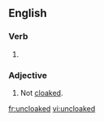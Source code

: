==English==

===Verb===
{{head|en}}

# {{en-past of|uncloak}}

===Adjective===
{{en-adj|-}}

# Not [[cloaked]].

[[fr:uncloaked]]
[[vi:uncloaked]]